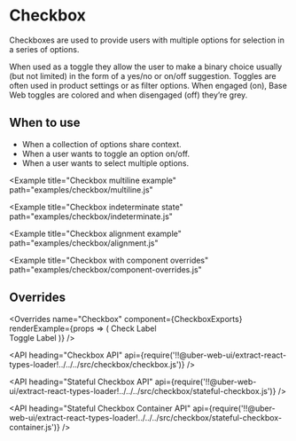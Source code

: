 <!--
Copyright (c) 2018 Uber Technologies, Inc.

This source code is licensed under the MIT license found in the
LICENSE file in the root directory of this source tree.
-->





# Checkbox

Checkboxes are used to provide users with multiple options for selection in a series of options.

When used as a toggle they allow the user to make a binary choice usually (but not limited) in
the form of a yes/no or on/off suggestion. Toggles are often used in product settings or as filter
options. When engaged (on), Base Web toggles are colored and when disengaged (off) they’re grey.

## When to use

- When a collection of options share context.
- When a user wants to toggle an option on/off.
- When a user wants to select multiple options.

<Example title="Checkbox basic usage" path="examples/checkbox/basic.js">
  <Basic />
</Example>

<Example
  title="Checkbox multiline example"
  path="examples/checkbox/multiline.js"
>
  <Multiline />
</Example>

<Example title="Checkbox with error" path="examples/checkbox/error.js">
  <Error />
</Example>

<Example
  title="Checkbox indeterminate state"
  path="examples/checkbox/indeterminate.js"
>
  <Indeterminate />
</Example>

<Example title="Checkbox disabled example" path="examples/checkbox/disabled.js">
  <Disabled />
</Example>

<Example
  title="Checkbox alignment example"
  path="examples/checkbox/alignment.js"
>
  <Alignment />
</Example>

<Example title="Checkbox with overrides" path="examples/checkbox/overrides.js">
  <Customization />
</Example>

<Example
  title="Checkbox with component overrides"
  path="examples/checkbox/component-overrides.js"
>
  <ComponentOverrides />
</Example>

<Example title="Checkbox focus with button" path="examples/checkbox/focus.js">
  <Focus />
</Example>

<Example title="Checkbox as a toggle" path="examples/checkbox/toggle.js">
  <Toggle />
</Example>

## Overrides

<Overrides
  name="Checkbox"
  component={CheckboxExports}
  renderExample={props => (
    <Block width="200px" marginTop="scale400">
      <StatefulCheckbox onChange={console.log} overrides={props.overrides}>
        Check Label
      </StatefulCheckbox>
      <br />
      <StatefulCheckbox
        checkmarkType={STYLE_TYPE.toggle}
        overrides={props.overrides}
      >
        Toggle Label
      </StatefulCheckbox>
    </Block>
  )}
/>

<API
  heading="Checkbox API"
  api={require('!!@uber-web-ui/extract-react-types-loader!../../../src/checkbox/checkbox.js')}
/>

<API
  heading="Stateful Checkbox API"
  api={require('!!@uber-web-ui/extract-react-types-loader!../../../src/checkbox/stateful-checkbox.js')}
/>

<API
  heading="Stateful Checkbox Container API"
  api={require('!!@uber-web-ui/extract-react-types-loader!../../../src/checkbox/stateful-checkbox-container.js')}
/>
